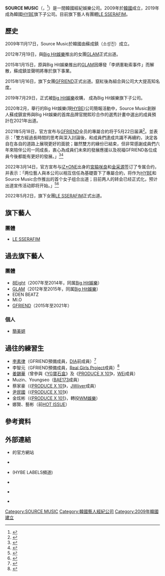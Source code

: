 {{Infobox company
| name = SOURCE MUSIC <br>所思音樂
| name_en = SOURCE MUSIC Co.,Ltd.
| logo = SourceMusic.png
| logo_size = 250px
| logo_caption = 
| image = 
| image_size = 
| image_caption = 
| type = [[私人公司|私人]][[子公司|子公司]]
| native_name = 쏘스뮤직
| native_name_lang = kor
| other_name = 
| traded_as = 
| com_code = 
| ROC_UBN = 
| fate = 
| predecessor = 
| successor = 
| foundation = {{start date and age|2009|11|17}}
| defunct = 
| location = {{KOR}}[[首爾特別市|首爾特別市]][[龍山區_(首爾)|龍山區]]漢江大路42號10樓
| locations = 
| area_served = 
| founder = 蘇成鎮（소성진）
| chairman = 
| vice_chairman = 
| president = 
| MD = 
| GM = 
| CEO = 
| COO = 
| CFO = 
| CMO = 
| CD = 
| key_people = 
| industry = [[K-POP|K-POP]]
| products = [[專輯|專輯]]、[[演唱會|演唱會]]
| services = [[音樂專輯|音樂專輯]]、藝人經紀、新人培訓
| revenue = 
| operating_income = 
| net_income = 
| assets = 
| equity = 
| owner = 
| num_employees = 
| parent = [[HYBE|HYBE]]
| divisions = 
| subsid = 
| homepage = {{url|https://sourcemusic.com/}}
| zip_code = 
| telephone_no = 
| slogan = 
| capital = 
| market_value = 
| P/E_ratio = 
| earnings_per_share = 
| net_asset_value = 
| accounting_period = 
| major_shareholder = [[HYBE|HYBE]] (80%)
| footnotes = 
}}
'''SOURCE MUSIC'''（{{lang-ko|'''쏘스뮤직'''}}，{{lang-zh|'''所思音樂'''}}<ref>{{Cite web |title=經濟部智慧局商標檢索系統商標名稱：LESSERAFIM 申請案號：111024489 |url=https://twtmsearch.tipo.gov.tw/SS0/SS0201.jsp?showType=1&caseNo=XpJ13RyT4SXNWdUZDdFZoZTdiM0NuTjlwWTJ0UT09&l6=zh_TW&isReadBulletinen_US=&isReadBulletinzh_TW=true |access-date=2022-05-22 |work=twtmsearch.tipo.gov.tw}}</ref>）是一間韓國經紀娛樂公司。2009年於[[韓國|韓國]]成立，2019年成為韓國[[HYBE|HYBE]]旗下子公司。目前旗下藝人有團體[[LE_SSERAFIM|LE SSERAFIM]]。

== 歷史 ==
2009年11月17日，Source Music於韓國由蘇成鎮（소성진）成立。

2012年7月19日，與[[Big_Hit娛樂|Big Hit娛樂]]推出的女團[[GLAM|GLAM]]正式出道。

2015年1月15日，原與Big Hit娛樂推出的[[GLAM|GLAM]]因爆發「李炳憲勒索事件」而解散，蘇成鎮並聲明將專於旗下事業。

2015年1月16日，旗下女團[[GFRIEND|GFRIEND]]正式出道。竄紅後為組合與公司大大提高知名度。

2019年7月29日，正式被[[Big_Hit娛樂|Big Hit娛樂]]收購， 成為Big Hit娛樂旗下子公司。

2020年2月，舉行的Big Hit娛樂(現[[HYBE|HYBE]])公司簡報活動中，Source Music創辦人蘇成鎮宣佈與Big Hit娛樂的首席品牌官閔熙珍合作的選秀計畫中選出的成員預計在2021年出道。

2021年5月18日，官方宣布与[[GFRIEND|GFRIEND]]全员的專屬合約将于5月22日届满<ref>{{Cite news|url=https://www.edaily.co.kr/news/read?newsId=01269366629050232&mediaCodeNo=258|author=윤기백 기자|publisher=이데일리|date=2021-05-18|accessdate=2021-05-18|language=ko|script-title=ko: 여자친구, 쏘스뮤직과 계약 종료 [공식]|archive-date=2021-05-18|archive-url=https://web.archive.org/web/20210518052048/https://www.edaily.co.kr/news/read?newsId=01269366629050232&mediaCodeNo=258}}</ref>。並表示：「雙方經過長時間的思考與深入討論後，和成員們達成共識不再續約，決定各自在各自的道路上展現更好的面貌；雖然雙方的緣份已結束，但非常感謝成員們六年來陪伴公司一同成長，衷心為成員们未來的發展應援以及祝福GFRIEND各位成員今後都能有更好的發展。」<ref>{{cite web|url=https://www.koreastardaily.com/tc/news/135536|title=人氣女團 GFRIEND 不敵七年魔咒！與公司續約失敗，決定「各走各路」|language=zh|access-date=2021-05-18|archive-date=2021-05-18|archive-url=https://web.archive.org/web/20210518052838/https://www.koreastardaily.com/tc/news/135536}}</ref><ref>{{cite web|url=https://entertain.naver.com/now/read?oid=312&aid=0000481326|title=[단독] 걸그룹 여자친구 이별, 각자의 길 간다|language=ko|access-date=2021-05-18|archive-date=2021-05-18|archive-url=https://web.archive.org/web/20210518042631/https://entertain.naver.com/now/read?oid=312&aid=0000481326}}</ref>

2022年3月14日，官方宣布与[[IZ*ONE|IZ*ONE]]出身的[[宮脇咲良|宮脇咲良]]和[[金采源|金采源]]签订了专属合约，并表示：「两位藝人與本公司以相互信任為基礎簽下了專屬合約，将作为[[HYBE|HYBE]]和Source Music合作推出的首个女子组合出道；目前两人的转会已经正式化，预计出道宣传活动即将开始。」<ref>{{cite web|url=https://entertain.naver.com/read?oid=108&aid=0003035384|script-title=ko:미야와키 사쿠라·김채원 하이브 합류 "쏘스뮤직 걸그룹 데뷔"[전문]|publisher=NAVER|date=2022-03-14|accessdate=2022-03-14|language=ko|archive-date=2022-03-21|archive-url=https://web.archive.org/web/20220321012808/https://entertain.naver.com/read?oid=108&aid=0003035384}}</ref><ref>{{cite web|url=https://entertain.naver.com/read?oid=109&aid=0004571942|script-title=ko:"사쿠라·김채원 합류"..하이브X쏘스뮤직 걸그룹, 출발선부터 다른 '역대급 신인'[Oh!쎈 레터]|publisher=NAVER|date=2022-03-14|accessdate=2022-03-14|language=ko|archive-date=2022-04-26|archive-url=https://web.archive.org/web/20220426000103/https://entertain.naver.com/read?oid=109&aid=0004571942}}</ref>

2022年5月2日，旗下女團[[LE_SSERAFIM|LE SSERAFIM]]正式出道。

== 旗下藝人 ==
=== 團體 ===
*[[LE_SSERAFIM|LE SSERAFIM]]

== 過去旗下藝人 ==
=== 團體 ===
*[[8Eight|8Eight]]（2007年至2014年，同属[[Big_Hit娛樂|Big Hit娛樂]]）
*[[GLAM|GLAM]]（2012年至2015年，同属[[Big_Hit娛樂|Big Hit娛樂]]）
*EDEN BEATZ
*MI.O
*[[GFRIEND|GFRIEND]]（2015年至2021年）

=== 個人 ===
*[[簡美妍|簡美妍]]

== 過往的練習生 ==
*[[李素律|李素律]]（GFRIEND預備成員，[[DIA|DIA]]前成員）<ref>{{cite web|url= http://www.koreaboo.com/netizens/netizens-discuss-g-friends-lost-visual-member/|title= Netizens discuss G-Friend’s lost visual members|work= Koreaboo|date= 2016-07-21|accessdate= 2016-12-10|language= en|archive-date= 2016-11-08|archive-url= https://web.archive.org/web/20161108053104/http://www.koreaboo.com/netizens/netizens-discuss-g-friends-lost-visual-member|dead-url= no}}</ref>
* 李智元（GFRIEND預備成員，[[Real_Girls_Project|Real Girls Project]]成員）<ref>{{Cite web |url=https://kprofiles.com/real-girls-project-members-profile/ |title=存档副本 |access-date=2021-02-02 |archive-date=2022-03-27 |archive-url=https://web.archive.org/web/20220327031915/https://kprofiles.com/real-girls-project-members-profile/ }}</ref>
*[[姜錫華|姜錫華]]（曾參與《[[YG寶石盒|YG寶石盒]]》及《[[PRODUCE_X_101|PRODUCE X 101]]》，[[WEi|WEi]]成員）
*Muzin、Youngseo（[[BAE173|BAE173]]成員）
*蔡家豪（《[[PRODUCE_X_101|PRODUCE X 101]]》，[[JWiiver|JWiiver]]成員）
*[[尹民國|尹民國]]（《[[PRODUCE_X_101|PRODUCE X 101]]》）
*金炫彬（《[[PRODUCE_X_101|PRODUCE X 101]]》，轉投[[WM娛樂|WM娛樂]]）
* 娜賢、藝彬（前[[HOT_ISSUE|HOT ISSUE]]）

== 參考資料 ==
{{reflist|2}}

== 外部連結 ==
*{{official|https://www.sourcemusic.com/|SOURCE MUSIC}}的官方網站 {{ko}}{{en}}{{ja}}{{zh}}
*{{Youtube|user=sourcemusictv|SOURCE MUSIC}} {{ko}}
*{{youtube|p=PL_Cqw69_m_ywFAVsyOQQiDilBEBu-1FDb|SOURCE MUSIC}} (HYBE LABELS頻道) 
*{{Twitter|SOURCEMUSIC|SOURCE MUSIC}} {{ko}}
*{{Instagram|sourcemusicofficial|SOURCE MUSIC}} {{ko}}
*{{Facebook|sourcemusickr|SOURCE MUSIC}}{{ko}}

{{Source Music|state=expanded}}
{{LE SSERAFIM}}
{{K-pop}}

[[Category:SOURCE_MUSIC|Category:SOURCE MUSIC]]
[[Category:韓國藝人經紀公司|Category:韓國藝人經紀公司]]
[[Category:2009年韓國建立|Category:2009年韓國建立]]